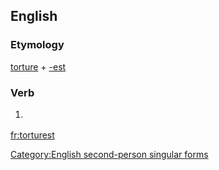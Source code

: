 ==English==

===Etymology===
[[torture]] + [[-est]]

===Verb===
{{en-verb form}}

# {{archaic}} {{form of|Second-person singular simple present form|torture}}

[[Category:English second-person singular forms]]

[[fr:torturest]]